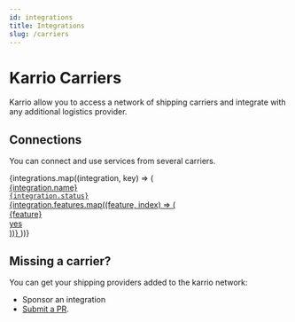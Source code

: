```yaml
---
id: integrations
title: Integrations
slug: /carriers
---
```


# Karrio Carriers

Karrio allow you to access a network of shipping carriers and integrate with any
additional logistics provider.


## Connections

You can connect and use services from several carriers.

<div id="tailwind">
  <div className="grid grid-cols-1 lg:grid-cols-2 gap-6 lg:mr-8">
    {integrations.map((integration, key) => (
      <a key={key} className="group rounded-lg border-2 p-3 hover:shadow no-underline"
        href={integration.href} style={{ color: "var(--ifm-font-color-base)" }}>
        <div className="flex justify-between">
          <div className="text-base font-semibold ">{integration.name}</div>
          <code className="text-sm font-light px-2">{integration.status}</code>
        </div>
        {integration.features.map((feature, index) => (
          <div key={index} className="border border-opacity-50 px-1 text-sm mt-2 rounded-sm flex justify-between">
            <div>{feature}</div>
            <div>yes</div>
          </div>
        ))}
      </a>
    ))}
  </div>
</div>


## Missing a carrier?

You can get your shipping providers added to the karrio network:

- Sponsor an integration
- [Submit a PR](https://github.com/karrio/karrio).
